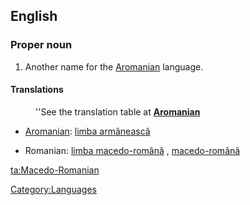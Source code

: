 ==English==

===Proper noun===
{{en-proper noun}}

# Another name for the [[Aromanian]] language.

====Translations====
{{trans-top|the Aromanian language}}
: ''See the translation table at '''[[Aromanian#Translations|Aromanian]]'''
* [[Aromanian]]: [[limba armãneascã]]
{{trans-mid}}
* Romanian: [[limba macedo-română]] {{f}}, [[macedo-română]] {{f}}
{{trans-bottom}}

[[Category:Languages]]

[[ta:Macedo-Romanian]]